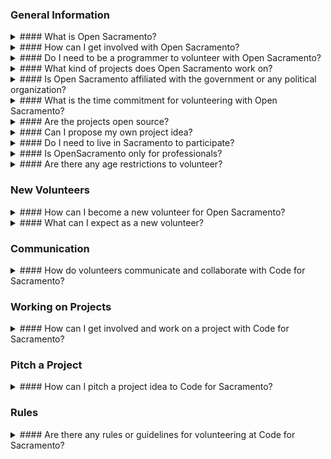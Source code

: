 ### General Information

<details>
  <summary>
    #### What is Open Sacramento?
  </summary>

  Open Sacramento (Open Sac) is a local chapter of the nationwide Code for America Brigade. It is a community of
  technologists, developers, designers, and civic-minded individuals who collaborate to use technology and open data to
  address civic challenges and improve public services in the Sacramento area.

</details>

<details>
  <summary>
    #### How can I get involved with Open Sacramento?
  </summary>

  Getting involved is easy! You can join their vibrant community by attending their
  events, meetups, and workshops. Whether you're an experienced coder or someone
  eager to learn, there's a place for you to contribute your skills and passion to
  create positive change in the community. For detailed directions on how to get
  started, please refer to our 'Get Started' page.

</details>

<details>
  <summary>
    #### Do I need to be a programmer to volunteer with Open Sacramento?
  </summary>

  Not at all! Open Sacramento welcomes individuals from diverse backgrounds and skill
  levels. While programming skills are valuable, they also need designers, data analysts,
  project managers, and anyone enthusiastic about civic engagement and community
  improvement.

</details>

<details>
  <summary>
    #### What kind of projects does Open Sacramento work on?
  </summary>

  Open Sacramento works on a variety of civic tech projects. These projects could
  involve creating web applications, mobile apps, data visualizations, or other digital
  tools that address local civic issues and improve government services.

</details>

<details>
  <summary>
    #### Is Open Sacramento affiliated with the government or any political organization?
  </summary>

  No, Open Sacramento is a non-partisan and independent organization. While they
  may collaborate with government agencies and nonprofits, they operate separately
  and do not endorse any political agenda.

</details>

<details>
  <summary>
    #### What is the time commitment for volunteering with Open Sacramento?
  </summary>

  The time commitment is flexible, and you can contribute as much time as you can
  spare. Whether it's attending occasional events or actively participating in ongoing
  projects, your involvement can be tailored to your schedule and interests.

</details>

<details>
  <summary>
    #### Are the projects open source?
  </summary>

  Yes, all of the projects developed by Open Sacramento are open source. Open source
  means that the code and resources are freely available to the public, allowing
  others to use, modify, and contribute to the projects.

</details>

<details>
  <summary>
    #### Can I propose my own project idea?
  </summary>

  Absolutely! Open Sacramento encourages members to propose project ideas aligned
  with the organization's mission. If you have a project idea that addresses a civic
  challenge, they welcome your input and collaboration.

</details>

<details>
  <summary>
    #### Do I need to live in Sacramento to participate?
  </summary>

  While Open Sacramento primarily focuses on projects in the Sacramento area, participation is not limited to local
  residents. Anyone interested in contributing remotely or learning from the community is welcome to join.

</details>

<details>
  <summary>
    #### Is OpenSacramento only for professionals?
  </summary>

  No, Open Sacramento welcomes anyone with a passion for civic engagement, regardless of their professional background.
  Students, hobbyists, and individuals from all walks of life can make a meaningful impact within the community.

</details>

<details>
  <summary>
    #### Are there any age restrictions to volunteer?
  </summary>

  There are no age restrictions to volunteer with us. We welcome individuals of all ages who are passionate about civic
  tech and community engagement. Whether you're a student, a professional, or a retiree, you are welcome to join our
  community and make a meaningful impact

</details>

### New Volunteers

<details>
  <summary>
    #### How can I become a new volunteer for Open Sacramento?
  </summary>

  To become a new volunteer for Open Sacramento, you can start by filling out the "New Member Form" on their website.
  Once you submit the form, someone from the team will send you a Slack invite to your email. Slack is where the Open
  Sacramento community communicates and collaborates, and it's a great way to get involved in ongoing projects and stay
  updated on events and opportunities. We look forward to welcoming you to our community of civic-minded technologists
  and passionate individuals!
  You can access the New Member Form [here](#).

</details>

<details>
  <summary>
    #### What can I expect as a new volunteer?
  </summary>

  As a new volunteer, you can expect a warm welcome from our community of civic-minded technologists and passionate
  individuals. You'll have the opportunity to attend events, meetups, and workshops to connect with other members and
  learn about ongoing projects. You can actively contribute your skills to projects aligned with your interests.

</details>

### Communication

<details>
  <summary>
    #### How do volunteers communicate and collaborate with Code for Sacramento?
  </summary>

  Volunteers at Code for Sacramento use Slack and Meetup for seamless communication and collaboration. Slack serves as a
  centralized platform for discussions, sharing ideas, and coordinating projects, while Meetup provides a hub for event
  announcements and community gatherings. These tools enable our community of technologists and civic-minded individuals
  to work together effectively, ensuring a dynamic and engaging volunteering experience.
  Check out our Meetup [here](#).

</details>

### Working on Projects

<details>
  <summary>
    #### How can I get involved and work on a project with Code for Sacramento?
  </summary>

  To work on a project with Code for Sacramento, visit the project page where you'll find detailed information and
  instructions on how to contribute. Each project page provides valuable insights into the project's objectives, current
  status, and the skills needed. This way, you can identify projects that align with your interests and expertise,
  making it easy to actively participate and make a meaningful impact.

</details>

### Pitch a Project

<details>
  <summary>
    #### How can I pitch a project idea to Code for Sacramento?
  </summary>

  Pitching a project idea is a fantastic way to contribute to Code for Sacramento's community. You can find the "Pitch a
  Project" page easily accessible from the Navbar under "Get Involved." This page provides a platform for you to present
  your project idea, outline its goals, and describe how it addresses a civic challenge. By following the guidelines
  provided, you can introduce your idea to the community and gather support from like-minded volunteers who are
  passionate about creating positive change.

</details>

### Rules

<details>
  <summary>
    #### Are there any rules or guidelines for volunteering at Code for Sacramento?
  </summary>

  Yes, to maintain a positive and inclusive community, Code for Sacramento follows a Code of Conduct that outlines
  expected behavior and standards for all volunteers. The Code of Conduct fosters a safe and respectful environment for
  everyone, ensuring a rewarding and collaborative experience for all members of our community.

  You can access the [Code of Conduct](/code-of-conduct) here.

</details>
